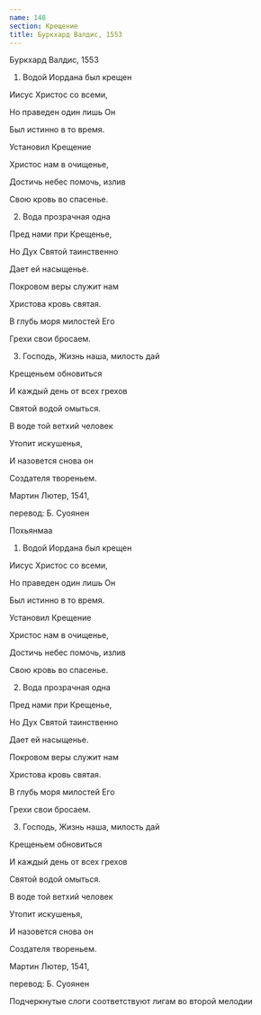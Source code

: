 ```yaml
---
name: 148
section: Крещение
title: Буркхард Валдис, 1553
---
```

Буркхард Валдис, 1553


1. Водой Иордана был крещен

Иисус Христос со всеми,

Но праведен один лишь Он

Был истинно в то время.

Установил Крещение

Христос нам в очищенье,

Достичь небес помочь, излив

Свою кровь во спасенье.


2. Вода прозрачная одна

Пред нами при Крещенье,

Но Дух Святой таинственно

Дает ей насыщенье.

Покровом веры служит нам

Христова кровь святая.

В глубь моря милостей Его

Грехи свои бросаем.


3. Господь, Жизнь наша, милость дай

Крещеньем обновиться

И каждый день от всех грехов

Святой водой омыться.

В воде той ветхий человек

Утопит искушенья,

И назовется снова он

Создателя твореньем.


Мартин Лютер, 1541,

перевод: Б. Суоянен

Похьянмаа


1. Водой Иордана был крещен

Иисус Христос со всеми,

Но праведен один лишь Он

Был истинно в то время.

Установил Крещение

Христос нам в очищенье,

Достичь небес помочь, излив

Свою кровь во спасенье.


2. Вода прозрачная одна

Пред нами при Крещенье,

Но Дух Святой таинственно

Дает ей насыщенье.

Покровом веры служит нам

Христова кровь святая.

В глубь моря милостей Его

Грехи свои бросаем.


3. Господь, Жизнь наша, милость дай

Крещеньем обновиться

И каждый день от всех грехов

Святой водой омыться.

В воде той ветхий человек

Утопит искушенья,

И назовется снова он

Создателя твореньем.


Мартин Лютер, 1541,

перевод: Б. Суоянен

Подчеркнутые слоги соответствуют лигам во второй мелодии 